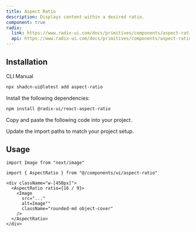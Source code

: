```yaml
---
title: Aspect Ratio
description: Displays content within a desired ratio.
component: true
radix:
  link: https://www.radix-ui.com/docs/primitives/components/aspect-ratio
  api: https://www.radix-ui.com/docs/primitives/components/aspect-ratio#api-reference
---
```


<ComponentPreview name="aspect-ratio-demo" />

## Installation

<Tabs defaultValue="cli">

<TabsList>
  <TabsTrigger value="cli">CLI</TabsTrigger>
  <TabsTrigger value="manual">Manual</TabsTrigger>
</TabsList>
<TabsContent value="cli">

```bash
npx shadcn-ui@latest add aspect-ratio
```

</TabsContent>

<TabsContent value="manual">

<Steps>

<Step>Install the following dependencies:</Step>

```bash
npm install @radix-ui/react-aspect-ratio
```

<Step>Copy and paste the following code into your project.</Step>

<ComponentSource name="aspect-ratio" />

<Step>Update the import paths to match your project setup.</Step>

</Steps>

</TabsContent>

</Tabs>

## Usage

```tsx
import Image from "next/image"

import { AspectRatio } from "@/components/ui/aspect-ratio"
```

```tsx
<div className="w-[450px]">
  <AspectRatio ratio={16 / 9}>
    <Image
      src="..."
      alt=Image""
      className="rounded-md object-cover"
    />
  </AspectRatio>
</div>
```
